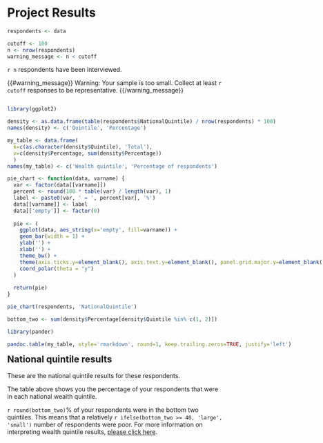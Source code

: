 # Project Results

```r
respondents <- data

cutoff <- 100
n <- nrow(respondents)
warning_message <- n < cutoff
```

`r n` respondents have been interviewed.

{{#warning_message}}
Warning: Your sample is too small. Collect at least `r cutoff` responses to be representative.
{{/warning_message}}

<div style="float: left;">
```r
library(ggplot2)

density <- as.data.frame(table(respondents$NationalQuintile) / nrow(respondents) * 100)
names(density) <- c('Quintile', 'Percentage')

my_table <- data.frame(
  k=c(as.character(density$Quintile), 'Total'),
  v=c(density$Percentage, sum(density$Percentage))
  )
names(my_table) <- c('Wealth quintile', 'Percentage of respondents')

pie_chart <- function(data, varname) {
  var <- factor(data[[varname]])
  percent <- round(100 * table(var) / length(var), 1)
  label <- paste0(var, ' = ', percent[var], '%')
  data[[varname]] <- label
  data[['empty']] <- factor(0)
  
  pie <- (
    ggplot(data, aes_string(x='empty', fill=varname)) +
    geom_bar(width = 1) +
    ylab('') + 
    xlab('') + 
    theme_bw() +
    theme(axis.ticks.y=element_blank(), axis.text.y=element_blank(), panel.grid.major.y=element_blank(), panel.border=element_blank()) +
    coord_polar(theta = "y")
  )
  
  return(pie)  
}

pie_chart(respondents, 'NationalQuintile')

bottom_two <- sum(density$Percentage[density$Quintile %in% c(1, 2)])
```
```r
library(pander)

pandoc.table(my_table, style='rmarkdown', round=1, keep.trailing.zeros=TRUE, justify='left')
```
</div>

## National quintile results

These are the national quintile results for these respondents.

The table above shows you the percentage of your respondents that were in each national wealth quintile.

`r round(bottom_two)`% of your respondents were in the bottom two quintiles. This means that a relatively `r ifelse(bottom_two >= 40, 'large', 'small')` number of respondents were poor. For more information on interpreting wealth quintile results, [please click here](http://www.equitytool.org/wealth-quintiles/).


<div style="clear: both;margin-bottom:120px;"></div>
